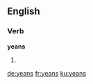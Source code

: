 ==English==

===Verb===
'''yeans'''

# {{en-third-person singular of|yean}}

[[de:yeans]]
[[fr:yeans]]
[[ku:yeans]]